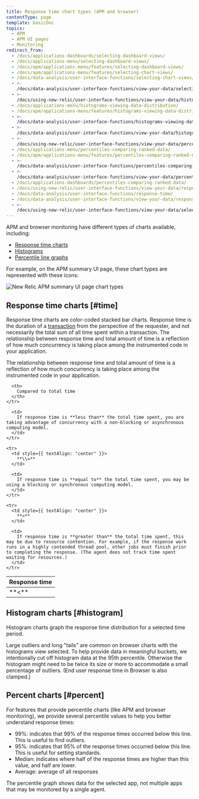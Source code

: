 ```yaml
---
title: Response time chart types (APM and browser)
contentType: page
template: basicDoc
topics:
  - APM
  - APM UI pages
  - Monitoring
redirect_from:
  - /docs/applications-dashboards/selecting-dashboard-views/
  - /docs/applications-menu/selecting-dashboard-views/
  - /docs/apm/applications-menu/features/selecting-dashboard-views/
  - /docs/apm/applications-menu/features/selecting-chart-views/
  - /docs/data-analysis/user-interface-functions/selecting-chart-views/
  - >-
    /docs/data-analysis/user-interface-functions/view-your-data/selecting-chart-views/
  - >-
    /docs/using-new-relic/user-interface-functions/view-your-data/histograms-view-data-distribution/
  - /docs/applications-menu/histograms-viewing-data-distribution/
  - /docs/apm/applications-menu/features/histograms-viewing-data-distribution/
  - >-
    /docs/data-analysis/user-interface-functions/histograms-viewing-data-distribution/
  - >-
    /docs/data-analysis/user-interface-functions/view-your-data/histograms-viewing-data-distribution/
  - >-
    /docs/using-new-relic/user-interface-functions/view-your-data/percentiles-compare-ranked-data/
  - /docs/applications-menu/percentiles-comparing-ranked-data/
  - /docs/apm/applications-menu/features/percentiles-comparing-ranked-data/
  - >-
    /docs/data-analysis/user-interface-functions/percentiles-comparing-ranked-data/
  - >-
    /docs/data-analysis/user-interface-functions/view-your-data/percentiles-comparing-ranked-data/
  - /docs/applications-dashboards/percentiles-comparing-ranked-data/
  - /docs/using-new-relic/user-interface-functions/view-your-data/response-time/
  - /docs/data-analysis/user-interface-functions/response-time/
  - /docs/data-analysis/user-interface-functions/view-your-data/response-time/
  - >-
    /docs/using-new-relic/user-interface-functions/view-your-data/select-chart-views/
---
```


APM and browser monitoring have different types of charts available, including:

* [Response time charts](#time)
* [Histograms](#histogram)
* [Percentile line graphs](#percent)

For example, on the APM summary UI page, these chart types are represented with these icons:

![New Relic APM summary UI page chart types](./images/new-relic-apm-chart-types.png "new-relic-ui-apm-chart-types.png")

## Response time charts [#time]

Response time charts are color-coded stacked bar charts. Response time is the duration of a [transaction](https://docs.newrelic.com/docs/apm/transactions/intro-transactions/transactions-new-relic-apm) from the perspective of the requester, and not necessarily the total sum of all time spent within a transaction. The relationship between response time and total amount of time is a reflection of how much concurrency is taking place among the instrumented code in your application.

The relationship between response time and total amount of time is a reflection of how much concurrency is taking place among the instrumented code in your application.

<Table>
  <thead>
    <tr>
      <th style={{ width: "100px" }}>
        Response time
      </th>

      <th>
        Compared to total time
      </th>
    </tr>
  </thead>

  <tbody>
    <tr>
      <td style={{ textAlign: "center" }}>
        **&lt;**
      </td>

      <td>
        If response time is **less than** the total time spent, you are taking advantage of concurrency with a non-blocking or asynchronous computing model.
      </td>
    </tr>

    <tr>
      <td style={{ textAlign: "center" }}>
        **\\=**
      </td>

      <td>
        If response time is **equal to** the total time spent, you may be using a blocking or synchronous computing model.
      </td>
    </tr>

    <tr>
      <td style={{ textAlign: "center" }}>
        **>**
      </td>

      <td>
        If response time is **greater than** the total time spent, this may be due to resource contention. For example, if the response work runs in a highly contended thread pool, other jobs must finish prior to completing the response. (The agent does not track time spent waiting for resources.)
      </td>
    </tr>
  </tbody>
</Table>

## Histogram charts [#histogram]

Histogram charts graph the response time distribution for a selected time period.

Large outliers and long "tails" are common on browser charts with the histograms view selected. To help provide data in meaningful buckets, we intentionally cut off histogram data at the 95th percentile. Otherwise the histogram might need to be twice its size or more to accommodate a small percentage of outliers. (End user response time in Browser is also clamped.)

## Percent charts [#percent]

For features that provide percentile charts (like APM and browser monitoring), we provide several percentile values to help you better understand response times:

* 99%: indicates that 99% of the response times occurred below this line. This is useful to find outliers.
* 95%: indicates that 95% of the response times occurred below this line. This is useful for setting standards.
* Median: indicates where half of the response times are higher than this value, and half are lower.
* Average: average of all responses

The percentile graph shows data for the selected app, not multiple apps that may be monitored by a single agent.
